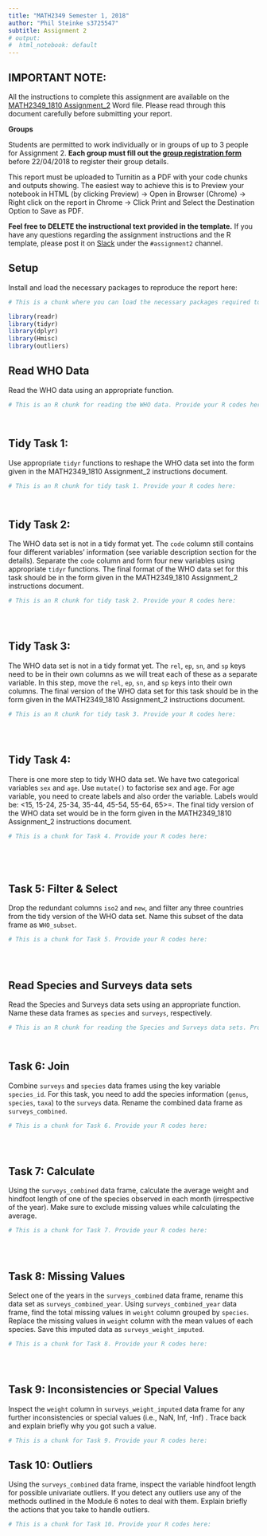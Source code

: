 ```yaml
---
title: "MATH2349 Semester 1, 2018"
author: "Phil Steinke s3725547"
subtitle: Assignment 2
# output:
#  html_notebook: default
---
```



## IMPORTANT NOTE: 

All the instructions to complete this assignment are available on the [MATH2349_1810 Assignment_2](https://drive.google.com/open?id=1lI3mgcq9m5PCDIE2Dbv54hyE9Hr6jLLosjbAyJTKOKo) Word file. Please read through this document carefully before submitting your report.

**Groups**

Students are permitted to work individually or in groups of up to 3 people for Assignment 2. **Each group must fill out the [group registration form](https://goo.gl/forms/Y89jLfWVbLUBbmjm2)** before 22/04/2018 to register their group details. 

This report must be uploaded to Turnitin as a PDF with your code chunks and outputs showing. The easiest way to achieve this is to Preview your notebook in HTML (by clicking Preview) → Open in Browser (Chrome) → Right click on the report in Chrome → Click Print and Select the Destination Option to Save as PDF. 


**Feel free to DELETE the instructional text provided in the template.** If you have any questions regarding the assignment instructions and the R template, please post it on [Slack](https://math2349.slack.com) under the `#assignment2` channel. 


## Setup

Install and load the necessary packages to reproduce the report here:

```r

# This is a chunk where you can load the necessary packages required to reproduce the report. Here are some example packages, you may add others if you require  

library(readr)
library(tidyr)
library(dplyr)
library(Hmisc)
library(outliers)

```


## Read WHO Data

Read the WHO data using an appropriate function.

```r

# This is an R chunk for reading the WHO data. Provide your R codes here:




```




## Tidy Task 1:

Use appropriate `tidyr` functions to reshape the WHO data set into the form given in the MATH2349_1810 Assignment_2 instructions document. 


```r

# This is an R chunk for tidy task 1. Provide your R codes here:




```



## Tidy Task 2:

The WHO data set is not in a tidy format yet. The `code` column still contains four different variables' information (see variable description section for the details). Separate the `code` column and form four new variables using appropriate `tidyr` functions.  The final format of the WHO data set for this task should be in the form given in the MATH2349_1810 Assignment_2 instructions document.  


```r

# This is an R chunk for tidy task 2. Provide your R codes here:





```


## Tidy Task 3:

The WHO data set is not in a tidy format yet. The `rel`, `ep`, `sn`, and `sp` keys need to be in their own columns as we will treat each of these as a separate variable. In this step, move the `rel`, `ep`, `sn`, and `sp` keys into their own columns. The final version of the WHO data set for this task should be in the form given in the MATH2349_1810 Assignment_2 instructions document.  


```r

# This is an R chunk for tidy task 3. Provide your R codes here:





```


## Tidy Task 4: 

There is one more step to tidy WHO data set. We have two categorical variables `sex` and `age`. Use `mutate()` to factorise sex and age. For age variable, you need to create labels and also order the variable. Labels would be: <15, 15-24, 25-34, 35-44, 45-54, 55-64, 65>=. The final tidy version of the WHO data set would be in the form given in the MATH2349_1810 Assignment_2 instructions document.


```r

# This is a chunk for Task 4. Provide your R codes here: 






```

## Task 5: Filter & Select


Drop the redundant columns `iso2` and `new`, and filter any three countries from the tidy version of the WHO data set. Name this subset of the data frame as `WHO_subset`.

```r

# This is a chunk for Task 5. Provide your R codes here: 





```



## Read Species and Surveys data sets

Read the Species and Surveys data sets using an appropriate function. Name these data frames as `species` and `surveys`, respectively.

```r

# This is an R chunk for reading the Species and Surveys data sets. Provide your R codes here:




```




## Task 6: Join  

Combine `surveys` and `species` data frames using the key variable `species_id`. For this task, you need to add the species information (`genus`, `species`, `taxa`) to the `surveys` data.  Rename the combined data frame as `surveys_combined`.


```r

# This is a chunk for Task 6. Provide your R codes here: 





```



## Task 7: Calculate 

Using the `surveys_combined` data frame, calculate the average weight and hindfoot length of one of the species observed in each month (irrespective of the year). Make sure to exclude missing values while calculating the average.


```r

# This is a chunk for Task 7. Provide your R codes here: 





```



## Task 8: Missing Values

Select one of the years in the `surveys_combined` data frame, rename this data set as `surveys_combined_year`. Using `surveys_combined_year` data frame, find the total missing values in `weight` column grouped by `species`. Replace the missing values in `weight` column with the mean values of each species. Save this imputed data as `surveys_weight_imputed`.


```r

# This is a chunk for Task 8. Provide your R codes here: 





```





## Task 9: Inconsistencies or Special Values

Inspect the `weight` column in `surveys_weight_imputed` data frame for any further inconsistencies or special values (i.e., NaN, Inf, -Inf) . Trace back and explain briefly why you got such a value.

```r

# This is a chunk for Task 9. Provide your R codes here: 


```




## Task 10: Outliers

Using the `surveys_combined` data frame, inspect the variable hindfoot length for possible univariate outliers. If you detect any outliers use any of the methods outlined in the Module 6 notes to deal with them. Explain briefly the actions that you take to handle outliers. 

```r

# This is a chunk for Task 10. Provide your R codes here: 


```




<br>
<br>
